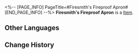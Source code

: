 <%-- [PAGE_INFO]
PageTitle=#Firesmith's Fireproof Apron#
[END_PAGE_INFO] --%>
{{Item Infobox
|id          = 31073
|image       = Item Firesmith's Fireproof Apron.png
|type        = 
|invCategory = Relics
|rarity      = 2
|effect      = 
|description = A blacksmith's apron without any superfluous adornment. The texture of the leather and the family emblem are clearly visible.
|source1     = [[Cavern of Corrosion: Stargazer Navalia]]
}}
'''Firesmith's Fireproof Apron''' is a [[Item]].

==Other Languages==
{{Other Languages
|en   = Firesmith's Fireproof Apron
|zhs  = 火匠的阻燃围裙
|zht  = 火匠的阻燃圍裙
|ja   = 火匠の防炎エプロン
|ko   = 화장(火匠)의 난연성 앞치마
|es   = Delantal ignífugo del forjador
|fr   = Tablier ignifugé de Forgefeu
|ru   = Огнеупорный фартук кузнеца
|th   = Firesmith's Fireproof Apron
|vi   = Tạp Dề Chống Cháy Của Thợ Rèn Lửa
|de   = Flammenfeste Schürze des Feuerschmieds
|id   = Firesmith's Fireproof Apron
|pt   = Avental à Prova de Fogo do Artesão de Fogo
}}

==Change History==
{{Change History|1.0}}